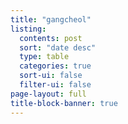 ```yaml
---
title: "gangcheol"
listing:
  contents: post
  sort: "date desc"
  type: table
  categories: true
  sort-ui: false
  filter-ui: false
page-layout: full
title-block-banner: true
---
```


